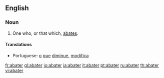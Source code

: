 ==English==

===Noun===
{{en-noun}}
# One who, or that which, [[abate]]s.

====Translations====
{{trans-top|one who, or that which, abates}}
*Portuguese: [[o]] [[que]] [[diminue]], [[modifica]]
{{trans-bottom}}

[[fr:abater]]
[[gl:abater]]
[[io:abater]]
[[ia:abater]]
[[it:abater]]
[[pt:abater]]
[[ru:abater]]
[[th:abater]]
[[vi:abater]]
